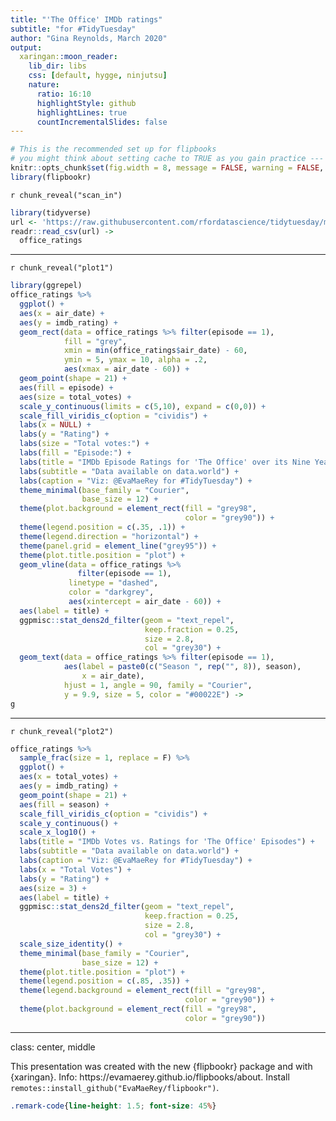 ```yaml
---
title: "'The Office' IMDb ratings"
subtitle: "for #TidyTuesday"
author: "Gina Reynolds, March 2020"
output:
  xaringan::moon_reader:
    lib_dir: libs
    css: [default, hygge, ninjutsu]
    nature:
      ratio: 16:10
      highlightStyle: github
      highlightLines: true
      countIncrementalSlides: false
---
```




```r
# This is the recommended set up for flipbooks
# you might think about setting cache to TRUE as you gain practice --- building flipbooks from scracth can be time consuming
knitr::opts_chunk$set(fig.width = 8, message = FALSE, warning = FALSE, comment = "", cache = T, fig.retina = 3)
library(flipbookr)
```




`r chunk_reveal("scan_in")`

```r
library(tidyverse)
url <- 'https://raw.githubusercontent.com/rfordatascience/tidytuesday/master/data/2020/2020-03-17/office_ratings.csv'
readr::read_csv(url) ->
  office_ratings
```

---

`r chunk_reveal("plot1")`

```r
library(ggrepel)
office_ratings %>% 
  ggplot() +
  aes(x = air_date) +
  aes(y = imdb_rating) +
  geom_rect(data = office_ratings %>% filter(episode == 1),
            fill = "grey",
            xmin = min(office_ratings$air_date) - 60,
            ymin = 5, ymax = 10, alpha = .2,
            aes(xmax = air_date - 60)) +
  geom_point(shape = 21) +
  aes(fill = episode) +
  aes(size = total_votes) +
  scale_y_continuous(limits = c(5,10), expand = c(0,0)) +
  scale_fill_viridis_c(option = "cividis") +
  labs(x = NULL) + 
  labs(y = "Rating") +
  labs(size = "Total votes:") +
  labs(fill = "Episode:") +
  labs(title = "IMDb Episode Ratings for 'The Office' over its Nine Year Run") +
  labs(subtitle = "Data available on data.world") +
  labs(caption = "Viz: @EvaMaeRey for #TidyTuesday") +
  theme_minimal(base_family = "Courier",
                base_size = 12) +
  theme(plot.background = element_rect(fill = "grey98", 
                                       color = "grey90")) +
  theme(legend.position = c(.35, .1)) +
  theme(legend.direction = "horizontal") +
  theme(panel.grid = element_line("grey95")) +
  theme(plot.title.position = "plot") +
  geom_vline(data = office_ratings %>% 
               filter(episode == 1),
             linetype = "dashed",
             color = "darkgrey",
             aes(xintercept = air_date - 60)) +
  aes(label = title) +
  ggpmisc::stat_dens2d_filter(geom = "text_repel", 
                              keep.fraction = 0.25, 
                              size = 2.8, 
                              col = "grey30") +  
  geom_text(data = office_ratings %>% filter(episode == 1),
            aes(label = paste0(c("Season ", rep("", 8)), season),
                x = air_date),
            hjust = 1, angle = 90, family = "Courier",
            y = 9.9, size = 5, color = "#00022E") ->
g
```

---

`r chunk_reveal("plot2")`


```r
office_ratings %>% 
  sample_frac(size = 1, replace = F) %>% 
  ggplot() +
  aes(x = total_votes) +
  aes(y = imdb_rating) +
  geom_point(shape = 21) +
  aes(fill = season) +
  scale_fill_viridis_c(option = "cividis") +
  scale_y_continuous() +
  scale_x_log10() +
  labs(title = "IMDb Votes vs. Ratings for 'The Office' Episodes") +
  labs(subtitle = "Data available on data.world") +
  labs(caption = "Viz: @EvaMaeRey for #TidyTuesday") +
  labs(x = "Total Votes") +
  labs(y = "Rating") +
  aes(size = 3) +
  aes(label = title) +
  ggpmisc::stat_dens2d_filter(geom = "text_repel", 
                              keep.fraction = 0.25, 
                              size = 2.8, 
                              col = "grey30") +
  scale_size_identity() +  
  theme_minimal(base_family = "Courier",
                base_size = 12) +
  theme(plot.title.position = "plot") +
  theme(legend.position = c(.85, .35)) +
  theme(legend.background = element_rect(fill = "grey98", 
                                       color = "grey90")) +
  theme(plot.background = element_rect(fill = "grey98", 
                                       color = "grey90")) 

```

---
class: center, middle

This presentation was created with the new {flipbookr} package and with {xaringan}.   Info: https://evamaerey.github.io/flipbooks/about. Install  `remotes::install_github("EvaMaeRey/flipbookr")`.


```css
.remark-code{line-height: 1.5; font-size: 45%}
```
